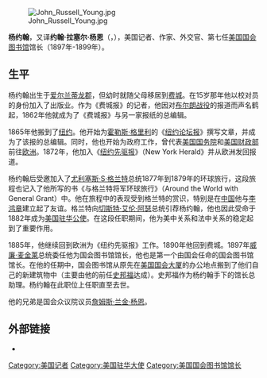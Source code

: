 {{unreferenced|time=2010-01-27T06:09:51+00:00}}
[[File:John_Russell_Young.jpg|thumb]]

'''杨约翰'''，又译'''约翰·拉塞尔·杨恩'''（{{lang|en|John Russell Young}}，{{bd|1840年|11月20日|1899年|1月17日|catIdx=Y}}），美国记者、作家、外交官、第七任[[美国国会图书馆|美国国会图书馆]]馆长（1897年-1899年）。

== 生平 ==
杨约翰出生于[[爱尔兰|爱尔兰]][[蒂龙郡|蒂龙郡]]，但幼时就随父母移居到[[费城|费城]]。在15岁那年他以校对员的身份加入了出版业。作为《费城报》的记者，他因对[[布尔朗战役|布尔朗战役]]的报道而声名鹤起，1862年他就成为了《费城报》与另一家报纸的总编辑。

1865年他搬到了[[纽约|纽约]]。他开始为[[霍勒斯·格里利|霍勒斯·格里利]]的《[[纽约论坛报|纽约论坛报]]》撰写文章，并成为了该报的总编辑。同时，他也开始为政府工作，曾代表[[美国国务院|美国国务院]]和[[美国财政部|美国财政部]]前往[[欧洲|欧洲]]。1872年，他加入《[[纽约先驱报|纽约先驱报]]》（New York Herald》并从欧洲发回报道。

杨约翰后受邀加入了[[尤利塞斯·S·格兰特|尤利塞斯·S·格兰特]]总统1877年到1879年的环球旅行，这段旅程也记入了他所写的书《与格兰特将军环球旅行》（Around the World with General Grant）中。他在旅程中的表现受到格兰特的赏识，特别是在[[中国|中国]]他与[[李鸿章|李鸿章]]建立起了友谊。格兰特向[[切斯特·艾伦·阿瑟|切斯特·艾伦·阿瑟]]总统引荐杨约翰，他也因此受命于1882年成为[[美国驻华公使|美国驻华公使]]。在这段任职期间，他为美中关系和法中关系的稳定起到了重要作用。

1885年，他继续回到欧洲为《纽约先驱报》工作。1890年他回到费城。1897年[[威廉·麦金莱|威廉·麦金莱]]总统委任他为国会图书馆馆长，他也是第一个由国会任命的国会图书馆馆长。在他的任期中，国会图书馆从原先在[[美国国会大厦|美国国会大厦]]的办公地点搬到了他们自己的新建筑物中（主要由他的前任[[史邦福|史邦福]]达成）。史邦福作为杨约翰手下的馆长总助理。杨约翰在此职位上任职直至去世。

他的兄弟是国会众议院议员[[詹姆斯·兰金·杨恩|詹姆斯·兰金·杨恩]]。

==外部链接==
{{Portal|Biography}}
* {{Find a Grave|19538510}}

{{Librarians of Congress}}
{{US Ambassadors to China}}

{{Authority control}}

{{DEFAULTSORT:Young, John Russell}}
[[Category:美国记者|Category:美国记者]]
[[Category:美国驻华大使|Category:美国驻华大使]]
[[Category:美国国会图书馆馆长|Category:美国国会图书馆馆长]]